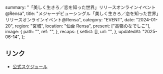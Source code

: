   summary: "「美しく生きろ／恋を知った世界」リリースオンラインイベント@Rensa",
  title: "メジャーデビューシングル「美しく生きろ／恋を知った世界」リリースオンラインイベント@Rensa",
  category: "EVENT",
  date: "2024-01-20",
  region: "宮城",
  location: "仙台 Rensa",
  present: ["高嶺のなでしこ"],
  image: {
    path: "",
    ref: "",
  },
  recaps: {
    setlist: [],
    url: "",
  },
  updatedAt: "2025-06-14",
};

## リンク

- [公式スケジュール](https://takanenonadeshiko.jp/?p=1699)

